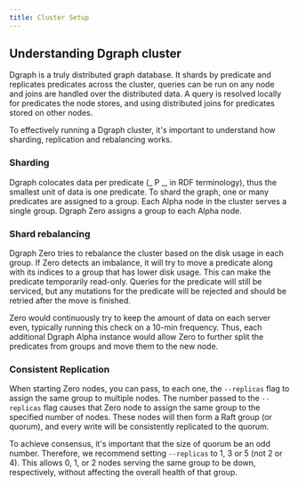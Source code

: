```yaml
---
title: Cluster Setup
---
```


## Understanding Dgraph cluster

Dgraph is a truly distributed graph database. It shards by predicate and
replicates predicates across the cluster, queries can be run on any node and
joins are handled over the distributed data. A query is resolved locally for
predicates the node stores, and using distributed joins for predicates stored on
other nodes.

To effectively running a Dgraph cluster, it's important to understand how
sharding, replication and rebalancing works.

### Sharding

Dgraph colocates data per predicate (_ P _, in RDF terminology), thus the
smallest unit of data is one predicate. To shard the graph, one or many
predicates are assigned to a group. Each Alpha node in the cluster serves a
single group. Dgraph Zero assigns a group to each Alpha node.

### Shard rebalancing

Dgraph Zero tries to rebalance the cluster based on the disk usage in each
group. If Zero detects an imbalance, it will try to move a predicate along with
its indices to a group that has lower disk usage. This can make the predicate
temporarily read-only. Queries for the predicate will still be serviced, but any
mutations for the predicate will be rejected and should be retried after the
move is finished.

Zero would continuously try to keep the amount of data on each server even,
typically running this check on a 10-min frequency. Thus, each additional Dgraph
Alpha instance would allow Zero to further split the predicates from groups and
move them to the new node.

### Consistent Replication

When starting Zero nodes, you can pass, to each one, the `--replicas` flag to
assign the same group to multiple nodes. The number passed to the `--replicas`
flag causes that Zero node to assign the same group to the specified number of
nodes. These nodes will then form a Raft group (or quorum), and every write will
be consistently replicated to the quorum.

To achieve consensus, it's important that the size of quorum be an odd number.
Therefore, we recommend setting `--replicas` to 1, 3 or 5 (not 2 or 4). This
allows 0, 1, or 2 nodes serving the same group to be down, respectively, without
affecting the overall health of that group.
